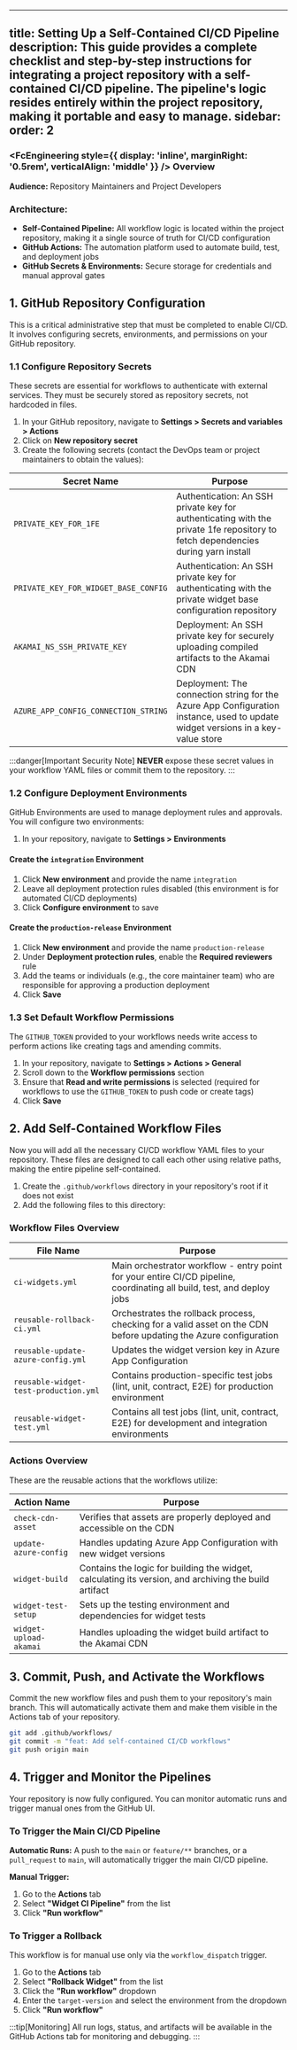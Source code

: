 
---
title: Setting Up a Self-Contained CI/CD Pipeline
description: This guide provides a complete checklist and step-by-step instructions for integrating a project repository with a self-contained CI/CD pipeline. The pipeline's logic resides entirely within the project repository, making it portable and easy to manage.
sidebar:
  order: 2
---


### <FcEngineering style={{ display: 'inline', marginRight: '0.5rem', verticalAlign: 'middle' }} /> Overview

**Audience:** Repository Maintainers and Project Developers

### Architecture:
- **Self-Contained Pipeline:** All workflow logic is located within the project repository, making it a single source of truth for CI/CD configuration
- **GitHub Actions:** The automation platform used to automate build, test, and deployment jobs
- **GitHub Secrets & Environments:** Secure storage for credentials and manual approval gates

## 1. GitHub Repository Configuration

This is a critical administrative step that must be completed to enable CI/CD. It involves configuring secrets, environments, and permissions on your GitHub repository.

### 1.1 Configure Repository Secrets

These secrets are essential for workflows to authenticate with external services. They must be securely stored as repository secrets, not hardcoded in files.

1. In your GitHub repository, navigate to **Settings > Secrets and variables > Actions**
2. Click on **New repository secret**
3. Create the following secrets (contact the DevOps team or project maintainers to obtain the values):

| Secret Name | Purpose |
|-------------|---------|
| `PRIVATE_KEY_FOR_1FE` | Authentication: An SSH private key for authenticating with the private 1fe repository to fetch dependencies during yarn install |
| `PRIVATE_KEY_FOR_WIDGET_BASE_CONFIG` | Authentication: An SSH private key for authenticating with the private widget base configuration repository |
| `AKAMAI_NS_SSH_PRIVATE_KEY` | Deployment: An SSH private key for securely uploading compiled artifacts to the Akamai CDN |
| `AZURE_APP_CONFIG_CONNECTION_STRING` | Deployment: The connection string for the Azure App Configuration instance, used to update widget versions in a key-value store |

:::danger[Important Security Note]
**NEVER** expose these secret values in your workflow YAML files or commit them to the repository.
:::

### 1.2 Configure Deployment Environments

GitHub Environments are used to manage deployment rules and approvals. You will configure two environments:

1. In your repository, navigate to **Settings > Environments**

#### Create the `integration` Environment

1. Click **New environment** and provide the name `integration`
2. Leave all deployment protection rules disabled (this environment is for automated CI/CD deployments)
3. Click **Configure environment** to save

#### Create the `production-release` Environment

1. Click **New environment** and provide the name `production-release`
2. Under **Deployment protection rules**, enable the **Required reviewers** rule
3. Add the teams or individuals (e.g., the core maintainer team) who are responsible for approving a production deployment
4. Click **Save**

### 1.3 Set Default Workflow Permissions

The `GITHUB_TOKEN` provided to your workflows needs write access to perform actions like creating tags and amending commits.

1. In your repository, navigate to **Settings > Actions > General**
2. Scroll down to the **Workflow permissions** section
3. Ensure that **Read and write permissions** is selected (required for workflows to use the `GITHUB_TOKEN` to push code or create tags)
4. Click **Save**

## 2. Add Self-Contained Workflow Files

Now you will add all the necessary CI/CD workflow YAML files to your repository. These files are designed to call each other using relative paths, making the entire pipeline self-contained.

1. Create the `.github/workflows` directory in your repository's root if it does not exist
2. Add the following files to this directory:

### Workflow Files Overview

| File Name | Purpose |
|-----------|---------|
| `ci-widgets.yml` | Main orchestrator workflow - entry point for your entire CI/CD pipeline, coordinating all build, test, and deploy jobs |
| `reusable-rollback-ci.yml` | Orchestrates the rollback process, checking for a valid asset on the CDN before updating the Azure configuration |
| `reusable-update-azure-config.yml` | Updates the widget version key in Azure App Configuration |
| `reusable-widget-test-production.yml` | Contains production-specific test jobs (lint, unit, contract, E2E) for production environment |
| `reusable-widget-test.yml` | Contains all test jobs (lint, unit, contract, E2E) for development and integration environments |

### Actions Overview

These are the reusable actions that the workflows utilize:

| Action Name | Purpose |
|-------------|---------|
| `check-cdn-asset` | Verifies that assets are properly deployed and accessible on the CDN |
| `update-azure-config` | Handles updating Azure App Configuration with new widget versions |
| `widget-build` | Contains the logic for building the widget, calculating its version, and archiving the build artifact |
| `widget-test-setup` | Sets up the testing environment and dependencies for widget tests |
| `widget-upload-akamai` | Handles uploading the widget build artifact to the Akamai CDN |

## 3. Commit, Push, and Activate the Workflows

Commit the new workflow files and push them to your repository's main branch. This will automatically activate them and make them visible in the Actions tab of your repository.

```bash
git add .github/workflows/
git commit -m "feat: Add self-contained CI/CD workflows"
git push origin main
```

## 4. Trigger and Monitor the Pipelines

Your repository is now fully configured. You can monitor automatic runs and trigger manual ones from the GitHub UI.

### To Trigger the Main CI/CD Pipeline

**Automatic Runs:** A push to the `main` or `feature/**` branches, or a `pull_request` to `main`, will automatically trigger the main CI/CD pipeline.

**Manual Trigger:**
1. Go to the **Actions** tab
2. Select **"Widget CI Pipeline"** from the list
3. Click **"Run workflow"**

### To Trigger a Rollback

This workflow is for manual use only via the `workflow_dispatch` trigger.

1. Go to the **Actions** tab
2. Select **"Rollback Widget"** from the list
3. Click the **"Run workflow"** dropdown
4. Enter the `target-version` and select the environment from the dropdown
5. Click **"Run workflow"**

:::tip[Monitoring]
All run logs, status, and artifacts will be available in the GitHub Actions tab for monitoring and debugging.
:::